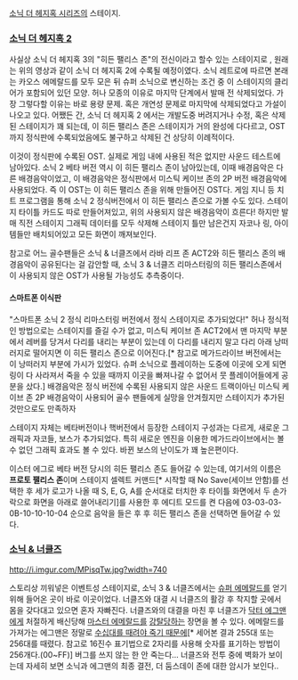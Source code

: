 [[소닉 더 헤지혹 시리즈]]의 스테이지.

=== [[소닉 더 헤지혹 2]] ===
{{{#!html
<iframe width="420" height="315" src="http://www.youtube.com/embed/2jh_kKWh91U" frameborder="0" allowfullscreen></iframe>
}}}
사실상 소닉 더 헤지혹 3의 "히든 팰리스 존"의 전신이라고 할수 있는 스테이지로 , 원래는 위의 영상과 같이 소닉 더 헤지혹 2에 수록될 예정이였다. 소닉 레트로에 따르면 본래는 카오스 에메랄드를 모두 모은 뒤 슈퍼 소닉으로 변신하는 조건 중 이 스테이지의 클리어가 포함되어 있던 모양. 허나 모종의 이유로 마지막 단계에서 발매 전 삭제되었다. 
가장 그렇다할 이유는 바로 용량 문제. 혹은 개연성 문제로 마지막에 삭제되었다고 가설이 나오고 있다.
어쨌든 간, 소닉 더 헤지혹 2 에서는 개발도중 버려지거나 수정, 혹은 삭제된 스테이지가 꽤 되는데, 이 히든 팰리스 존은 스테이지가 거의 완성에 다다르고, OST 까지 정식판에 수록되었음에도 불구하고 삭제된 건 상당히 이례적이다.

{{{#!html
<iframe width="420" height="315" src="//www.youtube.com/embed/FcR81-nhKk0" frameborder="0" allowfullscreen></iframe>
}}}
이것이 정식판에 수록된 OST. 실제로 게임 내에 사용된 적은 없지만 사운드 테스트에 남아있다.
소닉 2 베타 버전 역시 이 히든 팰리스 존이 남아있는데, 이때 배경음악은 다른 배경음악이었고, 이 배경음악은 정식판에서 
미스틱 케이브 존의 2P 버전 배경음악에 사용되었다. 즉 이 OST는 이 히든 팰리스 존을 위해 만들어진 OST다.
게임 지니 등 치트 프로그램을 통해 소닉 2 정식버전에서 이 히든 팰리스 존으로 가볼 수도 있다.
스테이지 타이틀 카드도 따로 만들어져있고, 위의 사용되지 않은 배경음악이 흐른다! 하지만 발매 직전 스테이지 그래픽
데이터를 모두 삭제해 스테이지 틀만 남은건지 자코나 링, 아이템들만 배치되어있고 모든 화면이 깨져보인다.


참고로 어느 골수팬들은 소닉 & 너클즈에서 라바 리프 존 ACT2와 히든 팰리스 존의 배경음악이 공유된다는 걸 감안할 때, 소닉 3 & 너클즈 리마스터링의 히든 팰리스존에서 이 사용되지 않은 OST가 사용될 가능성도 추측중이다.
==== 스마트폰 이식판 ====
{{{#!html
<iframe width="560" height="315" src="//www.youtube.com/embed/EiPP0vG8IN8?rel=0" frameborder="0" allowfullscreen></iframe>
}}}
"스마트폰 소닉 2 정식 리마스터링 버전에서 정식 스테이지로 추가되었다!"
허나 정식적인 방법으로는 스테이지를 즐길 수가 없고, 미스틱 케이브 존 ACT2에서 맨 마지막 부분에서 레버를 당겨서
다리를 내리는 부분이 있는데 이 다리를 내리지 말고 다리 아래 낭떠러지로 떨어지면 이 히든 팰리스 존으로 이어진다.[* 참고로 메가드라이브 버전에서는 이 낭떠러지 부분에 가시가 있었다. 슈퍼 소닉으로 플레이하는 도중에 이곳에 오게 되면 링이 다 사라져서 죽을 수 있을 때까지 이곳을 빠져나갈 수 없어서 뭇 플레이어들에게 공분을 샀다.]
배경음악은 정식 버전에 수록된 사용되지 않은 사운드 트랙이아닌 미스틱 케이브 존 2P 배경음악이 사용되어 골수 팬들에게
실망을 안겨줬지만 스테이지가 추가된것만으로도 만족하자

스테이지 자체는 베타버전이나 핵버전에서 등장한 스테이지 구성과는 다르게, 새로운 그래픽과 자코들, 보스가 추가되었다.
특히 새로운 엔진을 이용한 메가드라이브에서는 볼 수 없던 그래픽 효과도 볼 수 있다. 바뀐 보스의 난이도가 꽤 높은편이다.

{{{#!html
<iframe width="560" height="315" src="//www.youtube.com/embed/BLJtShbLomI" frameborder="0" allowfullscreen>
</iframe>
}}}
이스터 에그로 베타 버전 당시의 히든 팰리스 존도 들어갈 수 있는데, 여기서의 이름은 '''프로토 팰리스 존'''이며 스테이지 셀렉트 커맨드[* 시작할 때 No Save(세이브 안함)를 선택한 후 세가 로고가 나올 때 S, E, G, A를 순서대로 터치한 후 타이틀 화면에서 두 손가락으로 화면을 아래로 쓸어내리기]를 사용한 후 에디트 모드를 켠 다음에 03-03-03-0B-10-10-10-04 순으로 음악을 들은 후 후 히든 팰리스 존을 선택하면 들어갈 수 있다.
=== [[소닉 & 너클즈]] ===
http://i.imgur.com/MPisqTw.jpg?width=740

스토리상 끼워넣은 이벤트성 스테이지로, 소닉 3 & 너클즈에서는 [[슈퍼 에메랄드]]를 얻기 위해 들어온 곳이 바로 이곳이었다. 너클즈와 대결 시 너클즈의 활강 후 착지할 곳에서 몸을 갖다대고 있으면 혼자 자빠진다. 너클즈와의 대결을 마친 후 너클즈가 [[닥터 에그맨]]에게 처절하게 배신당해 [[마스터 에메랄드]]를 [[강탈]]당하는 장면을 볼 수 있다. 에메랄드를 가져가는 에그맨은 정말로 [http://www.nicovideo.jp/watch/sm414636 수십대를 때려야 죽기 때문에][* 세어본 결과 255대 또는 256대를 때렸다. 참고로 16진수 표기법으로 2자리를 사용해 숫자를 표기하는 방법이 256개다.(00~FF)] 버그를 쓰지 않는 한 안 죽는다... 너클즈와 전투 중에 벽화가 보이는데 자세히 보면 소닉과 에그맨의 최종 결전, 더 둠스데이 존에 대한 암시가 보인다..
